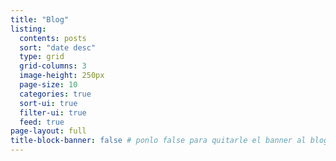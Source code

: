 ```yaml
---
title: "Blog"
listing:
  contents: posts
  sort: "date desc"
  type: grid
  grid-columns: 3
  image-height: 250px
  page-size: 10
  categories: true
  sort-ui: true
  filter-ui: true
  feed: true
page-layout: full
title-block-banner: false # ponlo false para quitarle el banner al blog
---
```

